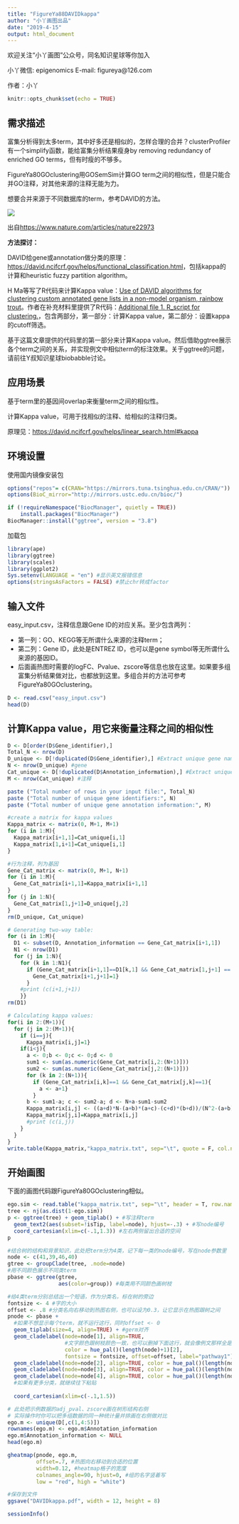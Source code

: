 ```yaml
---
title: "FigureYa88DAVIDkappa"
author: "小丫画图出品"
date: "2019-4-15"
output: html_document
---
```

欢迎关注“小丫画图”公众号，同名知识星球等你加入

小丫微信: epigenomics  E-mail: figureya@126.com

作者：小丫

```r
knitr::opts_chunk$set(echo = TRUE)
```

## 需求描述

富集分析得到太多term，其中好多还是相似的，怎样合理的合并？clusterProfiler有一个simplify函数，能给富集分析结果瘦身by removing redundancy of enriched GO terms，但有时瘦的不够多。

FigureYa80GOclustering用GOSemSim计算GO term之间的相似性，但是只能合并GO注释，对其他来源的注释无能为力。

想要合并来源于不同数据库的term，参考DAVID的方法。

![](example.png)

出自<https://www.nature.com/articles/nature22973>

**方法探讨：**

DAVID给gene或annotation做分类的原理：<https://david.ncifcrf.gov/helps/functional_classification.html>，包括kappa的计算和heuristic fuzzy partition algorithm。

H Ma等写了R代码来计算Kappa value：[Use of DAVID algorithms for clustering custom annotated gene lists in a non-model organism, rainbow trout](https://bmcresnotes.biomedcentral.com/articles/10.1186/s13104-018-3154-7)。作者在补充材料里提供了R代码：[Additional file 1. R_script for clustering.](https://www.ncbi.nlm.nih.gov/pmc/articles/PMC5781295/bin/13104_2018_3154_MOESM1_ESM.txt)，包含两部分，第一部分：计算Kappa value，第二部分：设置kappa的cutoff筛选。

基于这篇文章提供的代码里的第一部分来计算Kappa value。然后借助ggtree展示各个term之间的关系，并实现例文中相似term的标注效果。关于ggtree的问题，请前往Y叔知识星球biobabble讨论。

## 应用场景

基于term里的基因间overlap来衡量term之间的相似性。

计算Kappa value，可用于找相似的注释、给相似的注释归类。

原理见：<https://david.ncifcrf.gov/helps/linear_search.html#kappa>

## 环境设置

使用国内镜像安装包

```r
options("repos"= c(CRAN="https://mirrors.tuna.tsinghua.edu.cn/CRAN/"))
options(BioC_mirror="http://mirrors.ustc.edu.cn/bioc/")

if (!requireNamespace("BiocManager", quietly = TRUE))
    install.packages("BiocManager")
BiocManager::install("ggtree", version = "3.8")
```

加载包

```r
library(ape)
library(ggtree)
library(scales)
library(ggplot2)
Sys.setenv(LANGUAGE = "en") #显示英文报错信息
options(stringsAsFactors = FALSE) #禁止chr转成factor
```

## 输入文件

easy_input.csv，注释信息跟Gene ID的对应关系。至少包含两列：

- 第一列：GO、KEGG等无所谓什么来源的注释term；
- 第二列：Gene ID，此处是ENTREZ ID，也可以是gene symbol等无所谓什么来源的基因ID。
- 后面画热图时需要的logFC、Pvalue、zscore等信息也放在这里。如果要多组富集分析结果做对比，也都放到这里。多组合并的方法可参考FigureYa80GOclustering。

```r
D <- read.csv("easy_input.csv")
head(D)
```

## 计算Kappa value，用它来衡量注释之间的相似性

```r
D <- D[order(D$Gene_identifier),]
Total_N <- nrow(D)
D_unique <- D[!duplicated(D$Gene_identifier),] #Extract unique gene name
N <- nrow(D_unique) #gene
Cat_unique <- D[!duplicated(D$Annotation_information),] #Extract unique annotation
M <- nrow(Cat_unique) #注释

paste ("Total number of rows in your input file:", Total_N)
paste ("Total number of unique gene identifiers:", N)
paste ("Total number of unique gene annotation information:", M)

#create a matrix for kappa values
Kappa_matrix <- matrix(0, M+1, M+1) 
for (i in 1:M){
  Kappa_matrix[i+1,1]=Cat_unique[i,1]
  Kappa_matrix[1,i+1]=Cat_unique[i,1]
}

#行为注释，列为基因
Gene_Cat_matrix <- matrix(0, M+1, N+1)
for (i in 1:M){
  Gene_Cat_matrix[i+1,1]=Kappa_matrix[i+1,1]
}
for (j in 1:N){
  Gene_Cat_matrix[1,j+1]=D_unique[j,2]
}
rm(D_unique, Cat_unique)

# Generating two-way table:
for (i in 1:M){
  D1 <- subset(D, Annotation_information == Gene_Cat_matrix[i+1,1])
  N1 <- nrow(D1)
  for (j in 1:N){
    for (k in 1:N1){
      if (Gene_Cat_matrix[i+1,1]==D1[k,1] && Gene_Cat_matrix[1,j+1] == D1[k,2]){
        Gene_Cat_matrix[i+1,j+1]=1}
      }
    #print (c(i+1,j+1))
    }}
rm(D1)

# Calculating kappa values:
for(i in 2:(M+1)){
  for (j in 2:(M+1)){
    if (i==j){
      Kappa_matrix[i,j]=1}
    if(i<j){
      a <- 0;b <- 0;c <- 0;d <- 0
      sum1 <- sum(as.numeric(Gene_Cat_matrix[i,2:(N+1)]))
      sum2 <- sum(as.numeric(Gene_Cat_matrix[j,2:(N+1)]))
      for (k in 2:(N+1)){
        if (Gene_Cat_matrix[i,k]==1 && Gene_Cat_matrix[j,k]==1){
          a <- a+1}
        }
      b <- sum1-a; c <- sum2-a; d <- N+a-sum1-sum2
      Kappa_matrix[i,j] <- ((a+d)*N-(a+b)*(a+c)-(c+d)*(b+d))/(N^2-(a+b)*(a+c)-(c+d)*(b+d))
      Kappa_matrix[j,i]=Kappa_matrix[i,j]
      #print (c(i,j))
    }
  }
}
write.table(Kappa_matrix,"kappa_matrix.txt", sep="\t", quote = F, col.names = F, row.names = F)
```

## 开始画图

下面的画图代码跟FigureYa80GOclustering相似。

```r
ego.sim <- read.table("kappa_matrix.txt", sep="\t", header = T, row.names = 1)
tree <- nj(as.dist(1-ego.sim))
p <- ggtree(tree) + geom_tiplab() + #写注释term
  geom_text2(aes(subset=!isTip, label=node), hjust=-.3) + #写node编号
  coord_cartesian(xlim=c(-.1,1.3)) #左右两侧留出合适的空间
p
```

```r
#结合树的结构和背景知识，此处把term分为4类，记下每一类的node编号，写在node参数里
node <- c(41,39,46,40)
gtree <- groupClade(tree, .node=node)
#用不同颜色展示不同类term
pbase <- ggtree(gtree, 
                aes(color=group)) #每类用不同颜色画树枝

#给4类term分别总结出一个短语，作为分类名，标在树的旁边
fontsize <- 4 #字的大小
offset <- .8 #分类名向右移动到热图右侧，也可以设为0.3，让它显示在热图跟树之间
pnode <- pbase + 
  #如果不想显示每个term，就不运行这行，同时offset <- 0
  geom_tiplab(size=4, align=TRUE) + #germ对齐
  geom_cladelabel(node=node[1], align=TRUE, 
                  #文字颜色跟树枝颜色一致，也可以删掉下面这行，就会像例文那样全是黑色 
                  color = hue_pal()(length(node)+1)[2], 
                  fontsize = fontsize, offset=offset, label="pathway1") +
  geom_cladelabel(node=node[2], align=TRUE, color = hue_pal()(length(node)+1)[3], fontsize = fontsize, offset=offset, label="pathway2") +
  geom_cladelabel(node=node[3], align=TRUE, color = hue_pal()(length(node)+1)[4], fontsize = fontsize, offset=offset, label="pathway3") +
  geom_cladelabel(node=node[4], align=TRUE, color = hue_pal()(length(node)+1)[5], fontsize = fontsize, offset=offset, label="pathway4") +
  #如果有更多分类，就继续往下粘贴
  
  coord_cartesian(xlim=c(-.1,1.5)) 

# 此处把示例数据的adj_pval、zscore画在树形结构右侧
# 实际操作时你可以把多组数据的同一种统计量并排画在右侧做对比
ego.m <- unique(D[,c(1,4:5)])
rownames(ego.m) <- ego.m$Annotation_information
ego.m$Annotation_information <- NULL
head(ego.m)

gheatmap(pnode, ego.m, 
         offset=.7, #热图向右移动到合适的位置
         width=0.12, #heatmap格子的宽度
         colnames_angle=90, hjust=0, #组的名字竖着写
         low = "red", high = "white") 

#保存到文件
ggsave("DAVIDkappa.pdf", width = 12, height = 8)
```

```r
sessionInfo()
```